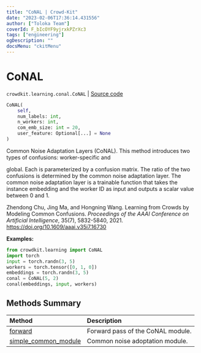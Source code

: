 ```yaml
---
title: "CoNAL | Crowd-Kit"
date: "2023-02-06T17:36:14.431556"
author: ["Toloka Team"]
coverId: F_bIcOYF9yjrxkPZrXc3
tags: ["engineering"]
ogDescription: ""
docsMenu: "ckitMenu"
---
```


# CoNAL
`crowdkit.learning.conal.CoNAL` | [Source code](https://github.com/Toloka/crowd-kit/blob/v1.2.0/crowdkit/learning/conal.py#L38)

```python
CoNAL(
    self,
    num_labels: int,
    n_workers: int,
    com_emb_size: int = 20,
    user_feature: Optional[...] = None
)
```

Common Noise Adaptation Layers (CoNAL). This method introduces two types of confusions: worker-specific and

global. Each is parameterized by a confusion matrix. The ratio of the two confusions is determined by the
common noise adaptation layer. The common noise adaptation layer is a trainable function that takes the
instance embedding and the worker ID as input and outputs a scalar value between 0 and 1.

Zhendong Chu, Jing Ma, and Hongning Wang. Learning from Crowds by Modeling Common Confusions.
*Proceedings of the AAAI Conference on Artificial Intelligence*, 35(7), 5832-5840, 2021.
https://doi.org/10.1609/aaai.v35i7.16730

**Examples:**

```python
from crowdkit.learning import CoNAL
import torch
input = torch.randn(3, 5)
workers = torch.tensor([0, 1, 0])
embeddings = torch.randn(3, 5)
conal = CoNAL(5, 2)
conal(embeddings, input, workers)
```
## Methods Summary

| Method | Description |
| :------| :-----------|
[forward](/docs-new/crowd-kit/reference/crowdkit.learning.conal.CoNAL.forward)| Forward pass of the CoNAL module.
[simple_common_module](/docs-new/crowd-kit/reference/crowdkit.learning.conal.CoNAL.simple_common_module)| Common noise adoptation module.
